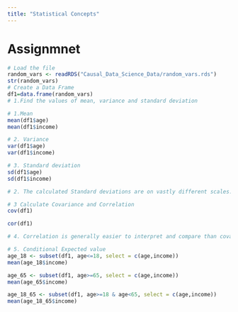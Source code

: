 ```yaml
---
title: "Statistical Concepts"
---
```


# Assignmnet

```r
# Load the file
random_vars <- readRDS("Causal_Data_Science_Data/random_vars.rds")
str(random_vars)
# Create a Data Frame
df1=data.frame(random_vars)
# 1.Find the values of mean, variance and standard deviation
```
```r
# 1.Mean 
mean(df1$age)
mean(df1$income)
```
```r
# 2. Variance
var(df1$age)
var(df1$income)
```
```r
# 3. Standard deviation
sd(df1$age)
sd(df1$income)
```
```r
# 2. The calculated Standard deviations are on vastly different scales. In this case, the large difference in values suggests that the Data Sets corresponding to these standard deviations have very different degrees of variability. Due to this reason it does not make sense to compare them.
```
```r
# 3 Calculate Covariance and Correlation
cov(df1)
```
```r
cor(df1)
```
```r
# 4. Correlation is generally easier to interpret and compare than covariance especially when dealing with variables on different scales.It provides a standardized measure of the strength and direction of the linear relationship between two variables.
```
```r
# 5. Conditional Expected value
age_18 <- subset(df1, age<=18, select = c(age,income))
mean(age_18$income)
```
```r
age_65 <- subset(df1, age>=65, select = c(age,income))
mean(age_65$income)
```
```r
age_18_65 <- subset(df1, age>=18 & age<65, select = c(age,income))
mean(age_18_65$income)
```











